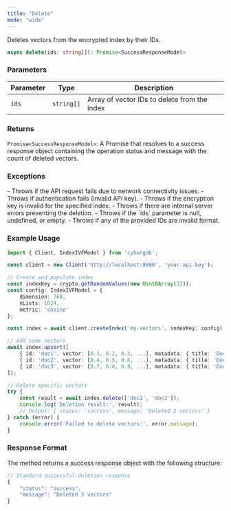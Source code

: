 ```yaml
---
title: "Delete"
mode: "wide"
---
```


Deletes vectors from the encrypted index by their IDs.

```typescript
async delete(ids: string[]): Promise<SuccessResponseModel>
```

### Parameters

| Parameter | Type | Description |
|-----------|------|-------------|
| `ids` | `string[]` | Array of vector IDs to delete from the index |

### Returns

`Promise<SuccessResponseModel>`: A Promise that resolves to a success response object containing the operation status and message with the count of deleted vectors.

### Exceptions

<AccordionGroup>
    <Accordion title="Error">
        - Throws if the API request fails due to network connectivity issues.
        - Throws if authentication fails (invalid API key).
        - Throws if the encryption key is invalid for the specified index.
        - Throws if there are internal server errors preventing the deletion.
    </Accordion>
    <Accordion title="Validation Errors">
        - Throws if the `ids` parameter is null, undefined, or empty.
        - Throws if any of the provided IDs are invalid format.
    </Accordion>
</AccordionGroup>

### Example Usage

```typescript
import { Client, IndexIVFModel } from 'cyborgdb';

const client = new Client('http://localhost:8000', 'your-api-key');

// Create and populate index
const indexKey = crypto.getRandomValues(new Uint8Array(32));
const config: IndexIVFModel = {
    dimension: 768,
    nLists: 1024,
    metric: 'cosine'
};

const index = await client.createIndex('my-vectors', indexKey, config);

// Add some vectors
await index.upsert([
    { id: 'doc1', vector: [0.1, 0.2, 0.3, ...], metadata: { title: 'Document 1' } },
    { id: 'doc2', vector: [0.4, 0.5, 0.6, ...], metadata: { title: 'Document 2' } },
    { id: 'doc3', vector: [0.7, 0.8, 0.9, ...], metadata: { title: 'Document 3' } }
]);

// Delete specific vectors
try {
    const result = await index.delete(['doc1', 'doc2']);
    console.log('Deletion result:', result);
    // Output: { status: 'success', message: 'Deleted 2 vectors' }
} catch (error) {
    console.error('Failed to delete vectors:', error.message);
}
```

### Response Format

The method returns a success response object with the following structure:

```typescript
// Standard successful deletion response
{
    "status": "success",
    "message": "Deleted 3 vectors"
}
```
